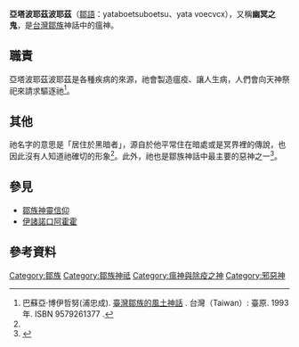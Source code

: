 '''亞塔波耶茲波耶茲'''（[[鄒語|鄒語]]：yataboetsuboetsu、yata voecvcx），又稱'''幽冥之鬼'''，是[[台灣|台灣]][[鄒族|鄒族]]神話中的瘟神。
==職責==
亞塔波耶茲波耶茲是各種疾病的來源，祂會製造瘟疫、讓人生病，人們會向天神祭祀來請求驅逐祂<ref name="臺灣鄒族的風土神話">巴蘇亞‧博伊哲努(浦忠成). [https://www.books.com.tw/products/0010086062 臺灣鄒族的風土神話] {{Wayback|url=https://www.books.com.tw/products/0010086062 |date=20200624003443 }}. 台灣（Taiwan）: 臺原. 1993年. ISBN 9579261377 {{Zh}}.</ref>。
==其他==
祂名字的意思是「居住於黑暗者」，源自於他平常住在暗處或是冥界裡的傳說，也因此沒有人知道祂確切的形象<ref name="臺灣鄒族的風土神話" />。此外，祂也是鄒族神話中最主要的惡神之一<ref>{{cite web|1=|author=方俊源 林俊男|title=阿里山鄒族神話結構中的宇宙觀 cemas|url=http://ir.nfu.edu.tw/bitstream/392390000/5489/1/7.pdf|publisher=國立虎尾科技大學|work=國立虎尾科技大學學報|accessdate=2006-06|archive-url=https://web.archive.org/web/20190518141537/http://ir.nfu.edu.tw/bitstream/392390000/5489/1/7.pdf|archive-date=2019-05-18|dead-url=yes}}</ref>。
==參見==
*[[鄒族神靈信仰|鄒族神靈信仰]]
*[[伊諸諾口阿霍霍|伊諸諾口阿霍霍]]
==參考資料==
{{reflist}}

{{Myth-stub}}
{{鄒族神話}}
[[Category:鄒族|Category:鄒族]]
[[Category:鄒族神祗|Category:鄒族神祗]]
[[Category:瘟神與除疫之神|Category:瘟神與除疫之神]]
[[Category:邪惡神|Category:邪惡神]]